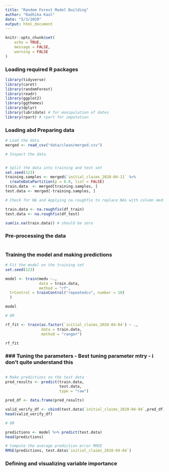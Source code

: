 ```yaml
---
title: "Random Forest Model Building"
author: "Radhika Kaul"
date: "5/3/2020"
output: html_document
---
```


```r
knitr::opts_chunk$set(
	echo = TRUE,
	message = FALSE,
	warning = FALSE
)
```

### Loading required R packages
```r
library(tidyverse)
library(caret)
library(randomForest)
library(readr)
library(ggplot2) 
library(ggthemes)
library(dplyr) 
library(lubridate) # for manipulation of dates
library(rpart) # rpart for imputation

```

### Loading abd Preparing data

```r

# Load the data
merged <- read_csv("data/clean/merged.csv")

# Inspect the data


# Split the data into training and test set
set.seed(123)
training.samples <- merged$`initial_claims_2020-04-11` %>%
  createDataPartition(p = 0.8, list = FALSE)
train.data  <- merged[training.samples, ]
test.data <- merged[-training.samples, ]

# Check for NA and Applying na.roughfix to replace NAs with column medians

train.data <- na.roughfix(df_train)
test.data <- na.roughfix(df_test)

sum(is.na(train.data)) # should be zero

```


### Pre-processing the data

```r

```

### Training the model and making predictions

```r

# Fit the model on the training set
set.seed(123)

model <- train(medv ~., 
               data = train.data, 
               method = "rf",
  trControl = trainControl("repeatedcv", number = 10)
  )

model

# OR 

rf_fit <- train(as.factor(`initial_claims_2020-04-04`) ~ ., 
                data = train.data, 
                method = "ranger")

rf_fit
```

### ### Tuning the parameters - Best tuning parameter mtry - i don't quite understand this

```r

```


```r

# Make predictions on the test data
pred_results <- predict(train.data,
                        test.data,
                        type = "raw")

pred_df <- data.frame(pred_results)

valid_verify_df <- cbind(test.data$`initial_claims_2020-04-04`,pred_df)
head(valid_verify_df)

# OR 

predictions <- model %>% predict(test.data)
head(predictions)

# Compute the average prediction error RMSE
RMSE(predictions, test.data$`initial_claims_2020-04-04`)

```

### Defining and visualizing variable importance
